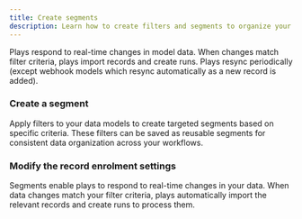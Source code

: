 ```yaml
---
title: Create segments
description: Learn how to create filters and segments to organize your data models
---
```


Plays respond to real-time changes in model data. When changes match filter criteria, plays import records and create runs. Plays resync periodically (except webhook models which resync automatically as a new record is added).

### Create a segment

Apply filters to your data models to create targeted segments based on specific criteria. These filters can be saved as reusable segments for consistent data organization across your workflows.

### Modify the record enrolment settings

Segments enable plays to respond to real-time changes in your data. When data changes match your filter criteria, plays automatically import the relevant records and create runs to process them.
